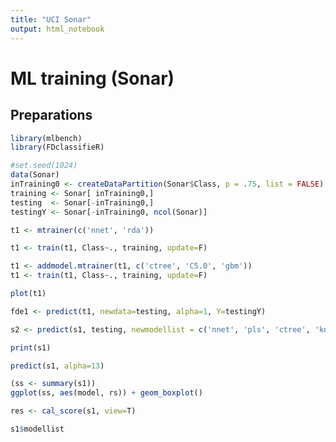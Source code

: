 ```yaml
---
title: "UCI Sonar"
output: html_notebook
---
```


# ML training (Sonar)

## Preparations

```r
library(mlbench)
library(FDclassifieR)
```

```r
#set.seed(1024)
data(Sonar)
inTraining0 <- createDataPartition(Sonar$Class, p = .75, list = FALSE)
training <- Sonar[ inTraining0,]
testing  <- Sonar[-inTraining0,]
testingY <- Sonar[-inTraining0, ncol(Sonar)]
```

```r
t1 <- mtrainer(c('nnet', 'rda'))
```

```r
t1 <- train(t1, Class~., training, update=F)
```

```r
t1 <- addmodel.mtrainer(t1, c('ctree', 'C5.0', 'gbm'))
t1 <- train(t1, Class~., training, update=F)
```

```r
plot(t1)
```

```r
fde1 <- predict(t1, newdata=testing, alpha=1, Y=testingY)
```

```r
s2 <- predict(s1, testing, newmodellist = c('nnet', 'pls', 'ctree', 'knn', 'earth', 'avNNet'), alpha=11, Y=testingY)
```

```r
print(s1)
```

```r
predict(s1, alpha=13)
```

```r
(ss <- summary(s1))
ggplot(ss, aes(model, rs)) + geom_boxplot()
```

```r
res <- cal_score(s1, view=T)
```

```r
s1$modellist
```


